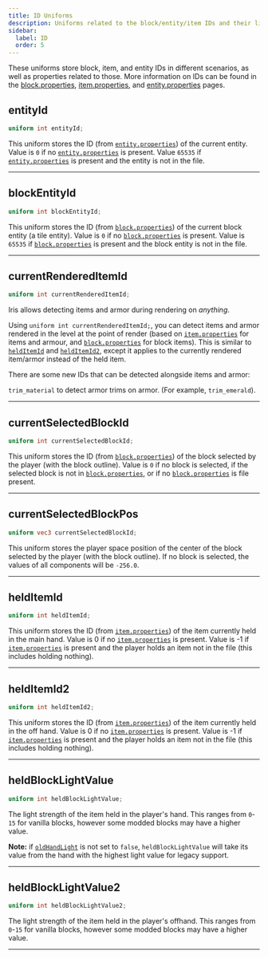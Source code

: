 ```yaml
---
title: ID Uniforms
description: Uniforms related to the block/entity/item IDs and their light values.
sidebar:
  label: ID
  order: 5
---
```


These uniforms store block, item, and entity IDs in different scenarios, as well as properties related to those. More information on IDs can be found in the [block.properties](/current/reference/miscellaneous/block_properties/), [item.properties](/current/reference/miscellaneous/item_properties/), and [entity.properties](/current/reference/miscellaneous/entity_properties/) pages.


## entityId
```glsl
uniform int entityId;
```
This uniform stores the ID (from [`entity.properties`](/current/reference/miscellaneous/entity_properties/)) of the current entity. Value is `0` if no [`entity.properties`](/current/reference/miscellaneous/entity_properties/) is present. Value `65535` if [`entity.properties`](/current/reference/miscellaneous/entity_properties/) is present and the entity is not in the file.

----------------


## blockEntityId
```glsl
uniform int blockEntityId;
```
This uniform stores the ID (from [`block.properties`](/current/reference/miscellaneous/block_properties/)) of the current block entity (a tile entity). Value is `0` if no [`block.properties`](/current/reference/miscellaneous/block_properties/) is present. Value is `65535` if [`block.properties`](/current/reference/miscellaneous/block_properties/) is present and the block entity is not in the file.

----------------


## currentRenderedItemId <Badge text="Iris Exclusive" variant="tip" size="medium" />
```glsl
uniform int currentRenderedItemId;
```
Iris allows detecting items and armor during rendering on *anything*.

Using `uniform int currentRenderedItemId;`, you can detect items and armor rendered in the level at the point of render (based on [`item.properties`](/current/reference/miscellaneous/item_properties/) for items and armour, and [`block.properties`](/current/reference/miscellaneous/block_properties/) for block items). This is similar to [`heldItemId`](/current/reference/uniforms/id/#helditemid) and [`heldItemId2`](/current/reference/uniforms/id/#helditemid2), except it applies to the currently rendered item/armor instead of the held item.

There are some new IDs that can be detected alongside items and armor:

`trim_material` to detect armor trims on armor. (For example, `trim_emerald`).

----------------


## currentSelectedBlockId <Badge text="Iris Exclusive" variant="tip" size="medium" />
```glsl
uniform int currentSelectedBlockId;
```
This uniform stores the ID (from [`block.properties`](/current/reference/miscellaneous/block_properties/)) of the block selected by the player (with the block outline). Value is `0` if no block is selected, if the selected block is not in [`block.properties`](/current/reference/miscellaneous/block_properties/), or if no [`block.properties`](/current/reference/miscellaneous/block_properties/) is file present.

----------------


## currentSelectedBlockPos <Badge text="Iris Exclusive" variant="tip" size="medium" />
```glsl
uniform vec3 currentSelectedBlockId;
```
This uniform stores the player space position of the center of the block selected by the player (with the block outline). If no block is selected, the values of all components will be `-256.0`.

----------------


## heldItemId
```glsl
uniform int heldItemId;
```
This uniform stores the ID (from [`item.properties`](/current/reference/miscellaneous/item_properties/)) of the item currently held in the main hand. Value is 0 if no [`item.properties`](/current/reference/miscellaneous/item_properties/) is present. Value is -1 if [`item.properties`](/current/reference/miscellaneous/item_properties/) is present and the player holds an item not in the file (this includes holding nothing).

----------------


## heldItemId2
```glsl
uniform int heldItemId2;
```
This uniform stores the ID (from [`item.properties`](/current/reference/miscellaneous/item_properties/)) of the item currently held in the off hand. Value is 0 if no [`item.properties`](/current/reference/miscellaneous/item_properties/) is present. Value is -1 if [`item.properties`](/current/reference/miscellaneous/item_properties/) is present and the player holds an item not in the file (this includes holding nothing).

----------------


## heldBlockLightValue
```glsl
uniform int heldBlockLightValue;
```
The light strength of the item held in the player's hand. This ranges from `0`-`15` for vanilla blocks, however some modded blocks may have a higher value.

**Note:** if [`oldHandLight`](/current/reference/shadersproperties/features/#oldhandlight) is not set to `false`, `heldBlockLightValue` will take its value from the hand with the highest light value for legacy support.

----------------


## heldBlockLightValue2
```glsl
uniform int heldBlockLightValue2;
```
The light strength of the item held in the player's offhand. This ranges from `0`-`15` for vanilla blocks, however some modded blocks may have a higher value.


----------------


